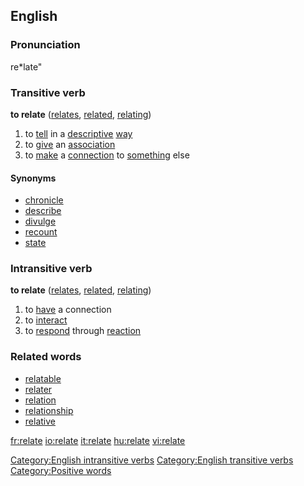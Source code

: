 ==English==

===Pronunciation===
re*late"

===Transitive verb===
'''to relate'''  ([[relates]], [[related]], [[relating]])
# to [[tell]] in a [[descriptive]] [[way]]
# to [[give]] an [[association]]
# to [[make]] a [[connection]] to [[something]] else

====Synonyms====
* [[chronicle]]
* [[describe]]
* [[divulge]]
* [[recount]]
* [[state]]

===Intransitive verb===
'''to relate'''  ([[relates]], [[related]], [[relating]])
# to [[have]] a connection
# to [[interact]]
# to [[respond]] through [[reaction]]

===Related words===
* [[relatable]]
* [[relater]]
* [[relation]]
* [[relationship]]
* [[relative]]

[[Category:English intransitive verbs]]
[[Category:English transitive verbs]]

[[Category:Positive words]]

[[fr:relate]]
[[io:relate]]
[[it:relate]]
[[hu:relate]]
[[vi:relate]]